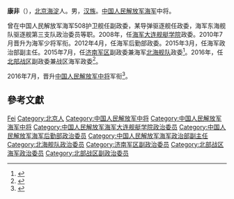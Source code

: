 {{模板:中国人民解放军将领
| name = 康非
| image name = 
| width = 300px
| job = 
| job-1= 
| job2 = 
| period = 
| period-1 =
| birthname =
| other_names =
| foreign_names =
| english_names =
| Sex =男
| date of birth = {{birth year and age|1957|8}}
| place of birth = {{PRC}}[[北京|北京]][[海淀|海淀]]
| date of death = 
| place of death = 
| nationality ={{PRC}}
| residence =
| languages =[[汉语|汉语]]
| height =
| weight =
| party = {{CPC}}
| rank = [[中国人民解放军|中国人民解放军]][[海军少将|海军少将]]
| spouse = 
| relatives = 
| educate =
| past = 
| work =
| award =
| rankrecord= 
*2010年7月晋升[[海军少将|海军少将]]军衔
*2016年7月晋升[[海军中将|海军中将]]军衔
}}

'''康非'''（{{bd|1957年|8月|}}），[[北京|北京]][[海淀|海淀]]人。男，[[汉族|汉族]]。[[中国人民解放军海军|中国人民解放军海军]]中将。

曾在中国人民解放军海军508护卫舰任副政委，某导弹驱逐舰任政委，海军东海舰队驱逐舰第三支队政治委员等职。2008年，任[[海军大连舰艇学院|海军大连舰艇学院]]政委。2010年7月晋升为海军少将军衔。2012年4月，任海军后勤部政委。2015年3月，任海军政治部副主任。2015年7月，任[[济南军区|济南军区]]副政委兼海军[[北海舰队|北海舰队]]政委<ref>{{cite news|title=海军北海舰队原政委白文奇接任济南空军政委|url=http://news.qq.com/a/20150708/044540.htm|accessdate=2015-07-08|newspaper=腾讯|archive-date=2019-03-06|archive-url=https://web.archive.org/web/20190306111640/https://news.qq.com/a/20150708/044540.htm}}</ref>。2016年，任[[北部战区|北部战区]]副政委兼战区海军政委<ref>{{cite news|title=原济南军区副政委康非任北部战区副政委兼战区海军政委|url=http://www.thepaper.cn/newsDetail_forward_1442578|accessdate=2016-03-18|newspaper=澎湃新闻|archive-date=2016-03-29|archive-url=https://web.archive.org/web/20160329061957/http://www.thepaper.cn/newsDetail_forward_1442578|dead-url=no}}</ref>。

2016年7月，晋升[[中国人民解放军中将|中国人民解放军中将]]军衔<ref>{{cite news|title=海军举行晋衔仪式，王海杨世光康非沈金龙刘明利晋升中将|url=http://www.thepaper.cn/newsDetail_forward_1506079|accessdate=2016-07-29|newspaper=澎湃新闻|archive-date=2016-08-03|archive-url=https://web.archive.org/web/20160803183749/http://www.thepaper.cn/newsDetail_forward_1506079|dead-url=no}}</ref>。

==參考文獻==
{{reflist}}

{{DEFAULTSORT:Kang}}
[[Category:康姓|Fei]]
[[Category:北京人|Category:北京人]]
[[Category:中国人民解放军中将|Category:中国人民解放军中将]]
[[Category:中国人民解放军海军中将|Category:中国人民解放军海军中将]]
[[Category:中国人民解放军海军大连舰艇学院政治委员|Category:中国人民解放军海军大连舰艇学院政治委员]]
[[Category:中国人民解放军海军后勤部政治委员|Category:中国人民解放军海军后勤部政治委员]]
[[Category:中国人民解放军海军政治部副主任|Category:中国人民解放军海军政治部副主任]]
[[Category:北海舰队政治委员|Category:北海舰队政治委员]]
[[Category:济南军区副政治委员|Category:济南军区副政治委员]]
[[Category:北部战区海军政治委员|Category:北部战区海军政治委员]]
[[Category:北部战区副政治委员|Category:北部战区副政治委员]]